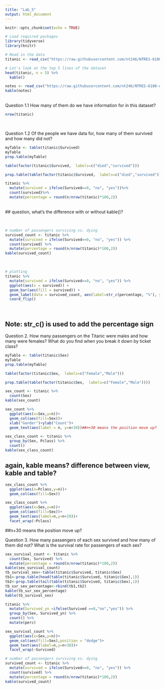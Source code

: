 ```yaml
---
title: "Lab_5"
output: html_document
---
```


```r
knitr::opts_chunk$set(echo = TRUE)
```

``` r
# Load required packages
library(tidyverse)
library(knitr)

# Read in the data
titanic <- read_csv("https://raw.githubusercontent.com/nt246/NTRES-6100-data-science/master/datasets/Titanic.csv")

# Let's look at the top 5 lines of the dataset
head(titanic, n = 5) %>%
  kable()
```

```r
notes <- read_csv("https://raw.githubusercontent.com/nt246/NTRES-6100-data-science/master/datasets/Notes.csv")
kable(notes)
```

<br>
Question 1.1 How many of them do we have information for in this dataset? 
```r
nrow(titanic)
```
<br>

Question 1.2 Of the people we have data for, how many of them survived and how many did not?
```r
myTable <- table(titanic$Survived)
myTable 
prop.table(myTable)

table(factor(titanic$Survived,  labels=c("died","survived")))

prop.table(table(factor(titanic$Survived,  labels=c("died","survived"))))
```
```r
titanic %>%
  mutate(survived = ifelse(Survived==0, "no", "yes"))%>%
  count(survived)%>%
  mutate(percentage = round(n/nrow(titanic)*100,2))
```
<br>
## question, what's the difference with or without kable()?

<br>

```r
# number of passengers surviving vs. dying
survived_count <- titanic %>%
  mutate(survived = ifelse(Survived==0, "no", "yes")) %>%
  count(survived) %>%
  mutate(percentage = round(n/nrow(titanic)*100,2))
kable(survived_count)
```

<br>

```r
# plotting
titanic %>%
  mutate(survived = ifelse(Survived==0, "no", "yes")) %>%
  ggplot(aes(x = survived)) +
  geom_bar(aes(fill = survived)) +
  geom_label(data = survived_count, aes(label=str_c(percentage, "%"), y=n/2)) +
  coord_flip()
```
<br>

## Note: str_c() is used to add the percentage sign

Question 2. How many passengers on the Titanic were males and how many were females? What do you find when you break it down by ticket class?


```r
myTable <- table(titanic$Sex)
myTable 
prop.table(myTable)

table(factor(titanic$Sex,  labels=c("Female","Male")))

prop.table(table(factor(titanic$Sex,  labels=c("Female","Male"))))
```

```r
sex_count <- titanic %>%
  count(Sex)
kable(sex_count)
```

```r
sex_count %>%
  ggplot(aes(x=Sex,y=n))+
  geom_col(aes(fill=Sex))+
  xlab("Gender")+ylab("Count")+
  geom_text(aes(label = n, y=n+30))##n+30 means the position move up?

```


```r
sex_class_count <- titanic %>%
  group_by(Sex, Pclass) %>%
  count()
kable(sex_class_count)
```

## again, kable means? difference between view, kable and table?

```r
sex_class_count %>%
  ggplot(aes(x=Pclass,y=n))+
  geom_col(aes(fill=Sex))
```

```r
sex_class_count %>%
  ggplot(aes(x=Sex,y=n))+
  geom_col(aes(fill=Sex))+
  geom_text(aes(label=n,y=n+20))+
  facet_wrap(~Pclass)

```
##n+30 means the position move up?

Question 3. How many passengers of each sex survived and how many of them did not? What is the survival rate for passengers of each sex?
```r
sex_survival_count <- titanic %>%
  count(Sex, Survived) %>%
  mutate(percentage = round(n/nrow(titanic)*100,2))
kable(sex_survival_count)
tb_survival_sex<-table(titanic$Survived, titanic$Sex)
tb1<-prop.table(head(table(titanic$Survived, titanic$Sex),1))
tb2<-prop.table(tail(table(titanic$Survived, titanic$Sex),1))
tb_sur_sex_percentage<-rbind(tb1,tb2)
kable(tb_sur_sex_percentage)
kable(tb_survival_sex)

titanic %>%
  mutate(Survived_yn =ifelse(Survived ==0,"no","yes")) %>%
  group_by(Sex, Survived_yn) %>%
  count() %>%
  mutate(perc)

```

```r
sex_survival_count %>%
  ggplot(aes(x=Sex,y=n))+
  geom_col(aes(fill=Sex),position = "dodge")+
  geom_text(aes(label=n,y=n+30))+
  facet_wrap(~Survived)
```

```r
# number of passengers surviving vs. dying
survived_count <- titanic %>%
  mutate(survived = ifelse(Survived==0, "no", "yes")) %>%
  count(survived) %>%
  mutate(percentage = round(n/nrow(titanic)*100,2))
kable(survived_count)
```
